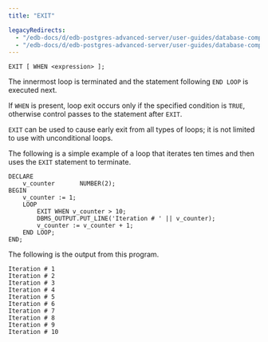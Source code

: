 ```yaml
---
title: "EXIT"

legacyRedirects:
  - "/edb-docs/d/edb-postgres-advanced-server/user-guides/database-compatibility-stored-procedural-language-guide/13/exit.html"
  - "/edb-docs/d/edb-postgres-advanced-server/user-guides/database-compatibility-stored-procedural-language-guide/latest/exit.html"
---
```


<div id="exit" class="registered_link"></div>

```text
EXIT [ WHEN <expression> ];
```

The innermost loop is terminated and the statement following `END LOOP` is executed next.

If `WHEN` is present, loop exit occurs only if the specified condition is `TRUE`, otherwise control passes to the statement after `EXIT`.

`EXIT` can be used to cause early exit from all types of loops; it is not limited to use with unconditional loops.

The following is a simple example of a loop that iterates ten times and then uses the `EXIT` statement to terminate.

```text
DECLARE
    v_counter       NUMBER(2);
BEGIN
    v_counter := 1;
    LOOP
        EXIT WHEN v_counter > 10;
        DBMS_OUTPUT.PUT_LINE('Iteration # ' || v_counter);
        v_counter := v_counter + 1;
    END LOOP;
END;
```

The following is the output from this program.

```text
Iteration # 1
Iteration # 2
Iteration # 3
Iteration # 4
Iteration # 5
Iteration # 6
Iteration # 7
Iteration # 8
Iteration # 9
Iteration # 10
```
